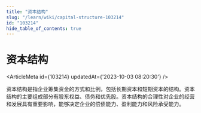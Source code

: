 ```yaml
---
title: "资本结构"
slug: "/learn/wiki/capital-structure-103214"
id: "103214"
hide_table_of_contents: true
---
```



# 资本结构

<ArticleMeta id={103214} updatedAt={'2023-10-03 08:20:30'} />
<div className='border-solid border-b border-t-0 my-4 border-[var(--ifm-color-gray-300)]' />

资本结构是指企业筹集资金的方式和比例，包括长期资本和短期资本的结构。资本结构的主要组成部分有股东权益、债务和优先股。资本结构的合理性对企业的经营和发展具有重要影响，能够决定企业的偿债能力、盈利能力和风险承受能力。
